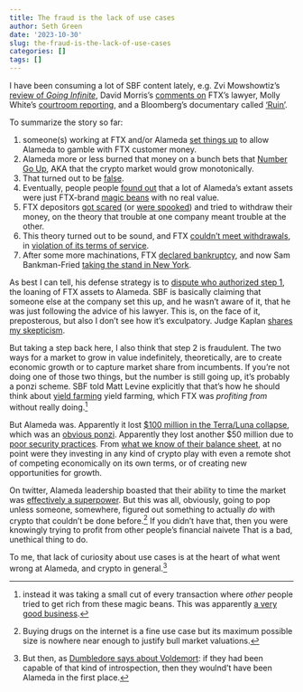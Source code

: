 ```yaml
---
title: The fraud is the lack of use cases
author: Seth Green
date: '2023-10-30'
slug: the-fraud-is-the-lack-of-use-cases
categories: []
tags: []
---
```


I have been consuming a lot of SBF content lately, e.g. Zvi Mowshowtiz's [review of _Going Infinite_](https://thezvi.substack.com/p/book-review-going-infinite), David Morris's [comments on](https://davidzmorris.substack.com/p/profiles-in-corruption-dan-friedberg) FTX's lawyer, Molly White's [courtroom reporting](https://newsletter.mollywhite.net/p/the-ftx-trial-day-thirteen-sam-bankman), and a Bloomberg's documentary called ['Ruin'](https://www.bloomberg.com/features/2023-ruin-ftx-documentary/).

To summarize the story so far: 

  1. someone(s) working at FTX and/or Alameda [set things up]((https://protos.com/alameda-research-used-customer-funds-as-early-as-2019-gary-wang-testifies/)) to allow Alameda to gamble with FTX customer money.
  2. Alameda  more or less burned that money on a bunch  bets that [Number Go Up](https://nymag.com/intelligencer/article/zeke-faux-number-go-up-book-excerpt.html), AKA that the crypto market would grow monotonically. 
  3. That turned out to be [false](https://www.fxstreet.com/cryptocurrencies/news/alameda-researchs-balance-history-on-ftx-confirms-death-blow-happened-during-luna-collapse-expert-says-202309120314). 
  4. Eventually, people people [found out](https://www.coindesk.com/business/2022/11/02/divisions-in-sam-bankman-frieds-crypto-empire-blur-on-his-trading-titan-alamedas-balance-sheet/) that a lot of Alameda's extant assets were just FTX-brand [magic beans](https://www.bloomberg.com/news/articles/2022-04-25/sam-bankman-fried-described-yield-farming-and-left-matt-levine-stunned) with no real value.
  5. FTX depositors [got scared](https://www.cato.org/blog/bank-crypto-runs-factx-vs-fiction) (or [were spooked](https://cointelegraph.com/news/changpeng-zhao-tweet-ftx-collapse-caroline-ellison)) and tried to withdraw their money, on the theory that trouble at one company meant trouble at the other.
  6. This theory turned out to be sound, and FTX [couldn't meet withdrawals](https://www.coindesk.com/business/2022/11/08/ftx-exchange-halts-all-crypto-withdrawals/), in  [violation of its terms of service](https://www.coindesk.com/policy/2022/11/10/ftx-violated-its-own-terms-of-service-and-misused-user-funds-lawyers-say/).
  7. After some more machinations, FTX [declared bankruptcy](https://www.nytimes.com/2022/11/11/business/ftx-bankruptcy.html), and now Sam Bankman-Fried [taking the stand in New York](https://www.coindesk.com/policy/2023/10/30/live-sam-bankman-fried-takes-the-stand-for-a-third-day-in-ftx-fraud-trial/).
  
As best I can tell, his defense strategy is to [dispute who authorized step 1](https://twitter.com/innercitypress/status/1719139120818037125), the loaning of FTX assets to Alameda. SBF is basically claiming that someone else at the company set this up, and he wasn't aware of it, that he was just following the advice of his lawyer. This is, on the face of it, preposterous, but also I don't see how it's exculpatory. Judge Kaplan [shares my skepticism](https://www.businessinsider.com/judge-blasts-sam-bankman-fried-testimony-answers-ftx-customer-funds-2023-10).

But taking a step back here, I also think that step 2 is fraudulent. The two ways for a market to grow in value indefinitely, theoretically, are to create economic growth or to capture market share from incumbents. If you're not doing one of those two things, but the number is still going up, it's probably a ponzi scheme. SBF told Matt Levine explicitly that that's how he should think about [yield farming](https://news.ycombinator.com/item?id=33594284) yield farming, which FTX was _profiting from_ without really doing.^[instead it was taking a small cut of every transaction where _other_ people tried to get rich from these magic beans. This was apparently [a very good business](https://blockworks.co/newsletter/issue/32986077#:~:text=On%20why%20it%20happened%3A%20%E2%80%9CI%20know%20how%20much%20real%20revenue%20we%20were%20making%3A%20two%20bips%20%5B0.02%20percent%5D%20on%20two%20hundred%20fifty%20billion%20dollars%20a%20month%2C%E2%80%9D%20said%20Zane%20%5BTackett%5D.%20%E2%80%9CI%E2%80%99m%20like%2C%20Dude%2C%20you%20were%20sitting%20on%20a%20fucking%20printing%20press%3A%20why%20did%20you%20need%20to%20do%20this%3F%E2%80%9D).]

But Alameda was. Apparently it lost [$100 million in the Terra/Luna collapse](https://watcher.guru/news/bankman-fried-terrausd-led-to-100m-in-losses-for-alameda), which was an [obvious ponzi](https://www.theverge.com/2022/5/20/23131647/terra-luna-do-kwon-stablecoin-anchor). Apparently they lost another $50 million due to [poor security practices](https://cryptorank.io/news/feed/7dcf5-the-alameda-research-and-ftx-debacle-uncovering-the-truth). From [what we know of their balance sheet](https://www.theverge.com/2023/10/11/23913665/ftx-sam-bankman-fried-fraud-trial-caroline-ellison-testimony-alameda-balance-sheets), at no point were they investing in any kind of crypto play with even a remote shot of competing economically on its own terms, or of creating new opportunities for growth. 

On twitter, Alameda leadership boasted that their ability to time the market was [effectively a superpower](https://twitter.com/AlamedaTrabucco/status/1385181088029450243). But this was all, obviously, going to pop unless someone, somewhere, figured out something to actually _do_ with crypto that couldn't be done before.^[Buying drugs on the internet is a fine use case but its maximum possible size is nowhere near enough to justify bull market valuations.] If you didn't have that, then you were knowingly trying to profit from other people's financial naivete That is a bad, unethical thing to do. 

To me, that lack of curiosity about use cases is at the heart of what went wrong at Alameda, and crypto in general.^[But then, as [Dumbledore says about Voldemort](https://travellingthroughwords.com/index.php/2017/02/25/quotes-of-the-week-9-harry-potter-and-the-deathly-hallows-by-j-k-rowling/#:~:text=But%20then%2C%20if%20he%20had%20been%20able%20to%20understand%2C%20he%20could%20not%20be%20Lord%20Voldemort%2C%20and%20might%20never%20have%20murdered%20at%20all): if they had been capable of that kind of introspection, then they woulnd't have been Alameda in the first place.]